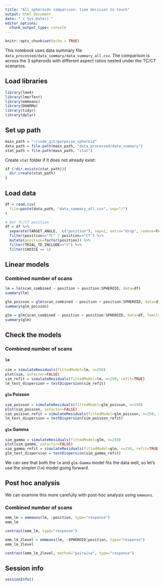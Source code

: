 ```yaml
---
title: "All spheroids comparison: time decision to touch"
output: html_document
date: "`r Sys.Date()`"
editor_options:
  chunk_output_type: console
---
```


```r
knitr::opts_chunk$set(echo = TRUE)
```

This notebook uses data summary file `data_processed/data_summary/data_summary_all.csv`. The comparison is across the 3 spheroids with different aspect ratios nested under the TC/CT scenarios.



## Load libraries
```r
library(lme4)
library(lmerTest)
library(emmeans)
library(DHARMa)
library(tidyr)
library(dplyr)
```


## Set up path
```r
main_path = "~/code_git/porpoise_spheroid"
data_path = file.path(main_path, "data_processed/data_summary")
stat_path = file.path(main_path, "stat")
```

Create `stat` folder if it does not already exist:
```r
if (!dir.exists(stat_path)){
  dir.create(stat_path)
}
```


## Load data
```r
df = read.csv(
  file=paste(data_path, "data_summary_all.csv", sep="/")
)

# Get TC/CT position
df = df %>%
  separate(TARGET_ANGLE,  c("position"), sep=2, extra="drop", remove=FALSE) %>%
  filter(position=="TC" | position=="CT") %>%
  mutate(position=factor(position)) %>%
  filter(TRIAL_TO_INCLUDE=="Y") %>%
  filter(CHOICE == 1)
```


## Linear models

### Combined number of scans
```r
lm = lm(scan_combined ~ position + position:SPHEROID, data=df)
summary(lm)

glm_poisson = glm(scan_combined ~ position + position:SPHEROID, data=df, family=poisson)
summary(glm_poisson)

glm = glm(scan_combined ~ position + position:SPHEROID, data=df, family=Gamma(link="log"))
summary(glm)
```



## Check the models

### Combined number of scans

#### `lm`
```r
sim = simulateResiduals(fittedModel=lm, n=250)
plot(sim, asFactor=FALSE)
sim_refit = simulateResiduals(fittedModel=lm, n=250, refit=TRUE)
lm_test_dispersion = testDispersion(sim_refit)
```

#### `glm` Poisson
```r
sim_poisson = simulateResiduals(fittedModel=glm_poisson, n=250)
plot(sim_poisson, asFactor=FALSE)
sim_poisson_refit = simulateResiduals(fittedModel=glm_poisson, n=250, refit=TRUE)
lm_test_dispersion = testDispersion(sim_poisson_refit)
```

#### `glm` Gamma
```r
sim_gamma = simulateResiduals(fittedModel=glm, n=250)
plot(sim_gamma, asFactor=FALSE)
sim_gamma_refit = simulateResiduals(fittedModel=glm, n=250, refit=TRUE)
glm_test_dispersion = testDispersion(sim_gamma_refit)
```

We can see that both the `lm` and `glm-Gamma` model fits the data well, so let’s use the simpler (`lm`) model going forward.




## Post hoc analysis

We can examine this more carefully with post-hoc analysis using `emmeans`.

### Combined number of scans
```r
emm_lm = emmeans(lm, ~position, type="response")
emm_lm

contrast(emm_lm, type="response")

emm_lm_2level = emmeans(lm, ~SPHEROID|position, type="response")
emm_lm_2level

contrast(emm_lm_2level, method="pairwise", type="response")
```



## Session info
```r
sessionInfo()
```
